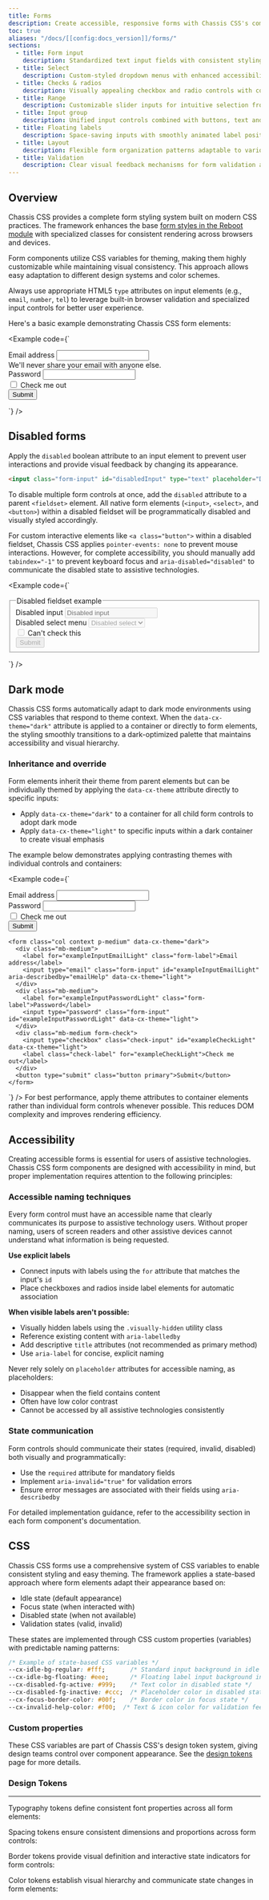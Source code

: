 ```yaml
---
title: Forms
description: Create accessible, responsive forms with Chassis CSS's comprehensive suite of form components, styling options, and validation features.
toc: true
aliases: "/docs/[[config:docs_version]]/forms/"
sections:
  - title: Form input
    description: Standardized text input fields with consistent styling across states and variants.
  - title: Select
    description: Custom-styled dropdown menus with enhanced accessibility and user experience.
  - title: Checks & radios
    description: Visually appealing checkbox and radio controls with consistent behavior.
  - title: Range
    description: Customizable slider inputs for intuitive selection from numeric ranges.
  - title: Input group
    description: Unified input controls combined with buttons, text and other elements.
  - title: Floating labels
    description: Space-saving inputs with smoothly animated label positioning effects.
  - title: Layout
    description: Flexible form organization patterns adaptable to various screen sizes.
  - title: Validation
    description: Clear visual feedback mechanisms for form validation and error states.
---
```


## Overview

Chassis CSS provides a complete form styling system built on modern CSS practices. The framework enhances the base [form styles in the Reboot module]([[docsref:/content/reboot#forms]]) with specialized classes for consistent rendering across browsers and devices.

Form components utilize CSS variables for theming, making them highly customizable while maintaining visual consistency. This approach allows easy adaptation to different design systems and color schemes.

Always use appropriate HTML5 `type` attributes on input elements (e.g., `email`, `number`, `tel`) to leverage built-in browser validation and specialized input controls for better user experience.

Here's a basic example demonstrating Chassis CSS form elements:

<Example code={`<form>
    <div class="mb-medium">
      <label for="exampleInputEmail1" class="form-label">Email address</label>
      <input type="email" class="form-input" id="exampleInputEmail1" aria-describedby="emailHelp">
      <div id="emailHelp" class="form-help">We'll never share your email with anyone else.</div>
    </div>
    <div class="mb-medium">
      <label for="exampleInputPassword1" class="form-label">Password</label>
      <input type="password" class="form-input" id="exampleInputPassword1">
    </div>
    <div class="mb-medium form-check">
      <input type="checkbox" class="check-input" id="exampleCheck1">
      <label class="check-label" for="exampleCheck1">Check me out</label>
    </div>
    <button type="submit" class="button primary">Submit</button>
  </form>`} />

## Disabled forms

Apply the `disabled` boolean attribute to an input element to prevent user interactions and provide visual feedback by changing its appearance.

```html
<input class="form-input" id="disabledInput" type="text" placeholder="Disabled input here..." disabled>
```

To disable multiple form controls at once, add the `disabled` attribute to a parent `<fieldset>` element. All native form elements (`<input>`, `<select>`, and `<button>`) within a disabled fieldset will be programmatically disabled and visually styled accordingly.

For custom interactive elements like `<a class="button">` within a disabled fieldset, Chassis CSS applies `pointer-events: none` to prevent mouse interactions. However, for complete accessibility, you should manually add `tabindex="-1"` to prevent keyboard focus and `aria-disabled="disabled"` to communicate the disabled state to assistive technologies.

<Example code={`<form>
    <fieldset disabled>
      <legend>Disabled fieldset example</legend>
      <div class="mb-medium">
        <label for="disabledTextInput" class="form-label">Disabled input</label>
        <input type="text" id="disabledTextInput" class="form-input" placeholder="Disabled input">
      </div>
      <div class="mb-medium">
        <label for="disabledSelect" class="form-label">Disabled select menu</label>
        <select id="disabledSelect" class="form-select">
          <option>Disabled select</option>
        </select>
      </div>
      <div class="mb-medium">
        <div class="form-check">
          <input class="check-input" type="checkbox" id="disabledFieldsetCheck">
          <label class="check-label" for="disabledFieldsetCheck">
            Can't check this
          </label>
        </div>
      </div>
      <button type="submit" class="button primary">Submit</button>
    </fieldset>
  </form>`} />

## Dark mode

Chassis CSS forms automatically adapt to dark mode environments using CSS variables that respond to theme context. When the `data-cx-theme="dark"` attribute is applied to a container or directly to form elements, the styling smoothly transitions to a dark-optimized palette that maintains accessibility and visual hierarchy.

### Inheritance and override

Form elements inherit their theme from parent elements but can be individually themed by applying the `data-cx-theme` attribute directly to specific inputs:

- Apply `data-cx-theme="dark"` to a container for all child form controls to adopt dark mode
- Apply `data-cx-theme="light"` to specific inputs within a dark container to create visual emphasis

The example below demonstrates applying contrasting themes with individual controls and containers:

<Example code={`<div class="row gap-xlarge">
    <form class="col context p-medium" data-cx-theme="light">
      <div class="mb-medium">
        <label for="exampleInputEmailDark" class="form-label">Email address</label>
        <input type="email" class="form-input" id="exampleInputEmailDark" aria-describedby="emailHelp" data-cx-theme="dark">
      </div>
      <div class="mb-medium">
        <label for="exampleInputPasswordDark" class="form-label">Password</label>
        <input type="password" class="form-input" id="exampleInputPasswordDark" data-cx-theme="dark">
      </div>
      <div class="mb-medium form-check">
        <input type="checkbox" class="check-input" id="exampleCheckDark" data-cx-theme="dark">
        <label class="check-label" for="exampleCheckDark">Check me out</label>
      </div>
      <button type="submit" class="button primary">Submit</button>
    </form>

    <form class="col context p-medium" data-cx-theme="dark">
      <div class="mb-medium">
        <label for="exampleInputEmailLight" class="form-label">Email address</label>
        <input type="email" class="form-input" id="exampleInputEmailLight" aria-describedby="emailHelp" data-cx-theme="light">
      </div>
      <div class="mb-medium">
        <label for="exampleInputPasswordLight" class="form-label">Password</label>
        <input type="password" class="form-input" id="exampleInputPasswordLight" data-cx-theme="light">
      </div>
      <div class="mb-medium form-check">
        <input type="checkbox" class="check-input" id="exampleCheckLight" data-cx-theme="light">
        <label class="check-label" for="exampleCheckLight">Check me out</label>
      </div>
      <button type="submit" class="button primary">Submit</button>
    </form>
  </div>`} />

<Callout type="info" title="Performance tip">
  For best performance, apply theme attributes to container elements rather than individual form controls whenever possible. This reduces DOM complexity and improves rendering efficiency.
</Callout>

## Accessibility

Creating accessible forms is essential for users of assistive technologies. Chassis CSS form components are designed with accessibility in mind, but proper implementation requires attention to the following principles:

### Accessible naming techniques

Every form control must have an accessible name that clearly communicates its purpose to assistive technology users. Without proper naming, users of screen readers and other assistive devices cannot understand what information is being requested.

**Use explicit labels**

- Connect inputs with labels using the `for` attribute that matches the input's `id`
- Place checkboxes and radios inside label elements for automatic association

**When visible labels aren't possible:**

- Visually hidden labels using the `.visually-hidden` utility class
- Reference existing content with `aria-labelledby`
- Add descriptive `title` attributes (not recommended as primary method)
- Use `aria-label` for concise, explicit naming

Never rely solely on `placeholder` attributes for accessible naming, as placeholders:

- Disappear when the field contains content
- Often have low color contrast
- Cannot be accessed by all assistive technologies consistently

### State communication

Form controls should communicate their states (required, invalid, disabled) both visually and programmatically:

- Use the `required` attribute for mandatory fields
- Implement `aria-invalid="true"` for validation errors
- Ensure error messages are associated with their fields using `aria-describedby`

For detailed implementation guidance, refer to the accessibility section in each form component's documentation.

## CSS

Chassis CSS forms use a comprehensive system of CSS variables to enable consistent styling and easy theming. The framework applies a state-based approach where form elements adapt their appearance based on:

- Idle state (default appearance)
- Focus state (when interacted with)
- Disabled state (when not available)
- Validation states (valid, invalid)

These states are implemented through CSS custom properties (variables) with predictable naming patterns:

```css
/* Example of state-based CSS variables */
--cx-idle-bg-regular: #fff;       /* Standard input background in idle state */
--cx-idle-bg-floating: #eee;      /* Floating label input background in idle state */
--cx-disabled-fg-active: #999;    /* Text color in disabled state */
--cx-disabled-fg-inactive: #ccc;  /* Placeholder color in disabled state */
--cx-focus-border-color: #00f;    /* Border color in focus state */
--cx-invalid-help-color: #f00;  /* Text & icon color for validation feedbacks */
```

### Custom properties

These CSS variables are part of Chassis CSS's design token system, giving design teams control over component appearance. See the [design tokens]([[docsref:"core-concepts/design-tokens]]) page for more details.

<ScssDocs name="form-color-variables" file="scss/placeholders/_form.scss" />

### Design Tokens

<DocsDesignTokens />

<hr />

Typography tokens define consistent font properties across all form elements:

<ScssDocs name="form-font-tokens" file="scss/tokens/_forms.scss" />

Spacing tokens ensure consistent dimensions and proportions across form controls:

<ScssDocs name="form-spacing-tokens" file="scss/tokens/_forms.scss" />

Border tokens provide visual definition and interactive state indicators for form controls:

<ScssDocs name="form-border-tokens" file="scss/tokens/_forms.scss" />

Color tokens establish visual hierarchy and communicate state changes in form elements:

<ScssDocs name="form-color-tokens" file="scss/tokens/_forms.scss" />
